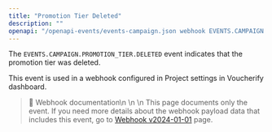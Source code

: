 ```yaml
---
title: "Promotion Tier Deleted"
description: ""
openapi: "/openapi-events/events-campaign.json webhook EVENTS.CAMPAIGN.PROMOTION_TIER.DELETED"
---
```


The `EVENTS.CAMPAIGN.PROMOTION_TIER.DELETED` event indicates that the promotion tier was deleted.

This event is used in a webhook configured in Project settings in Voucherify dashboard.

> 📘 Webhook documentation\n
>\n
>\n This page documents only the event. If you need more details about the webhook payload data that includes this event, go to [Webhook v2024-01-01](/api-reference/introduction-to-webhooks "Introduction to webhooks v2024-01-01") page.